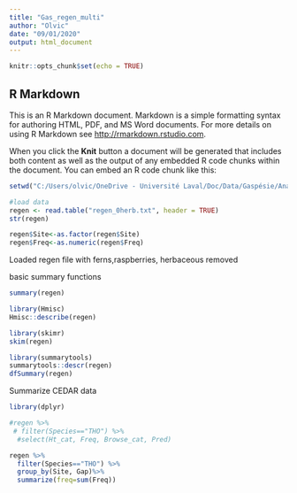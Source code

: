 ```yaml
---
title: "Gas_regen_multi"
author: "Olvic"
date: "09/01/2020"
output: html_document
---
```


```r
knitr::opts_chunk$set(echo = TRUE)
```

## R Markdown 

This is an R Markdown document. Markdown is a simple formatting syntax for authoring HTML, PDF, and MS Word documents. For more details on using R Markdown see <http://rmarkdown.rstudio.com>.

When you click the **Knit** button a document will be generated that includes both content as well as the output of any embedded R code chunks within the document. You can embed an R code chunk like this:

```r
setwd("C:/Users/olvic/OneDrive - Université Laval/Doc/Data/Gaspésie/Analyses/Data")

#load data
regen <- read.table("regen_0herb.txt", header = TRUE)
str(regen)

regen$Site<-as.factor(regen$Site)
regen$Freq<-as.numeric(regen$Freq)
```
Loaded regen file with ferns,raspberries, herbaceous removed


basic summary functions
```r
summary(regen)

library(Hmisc)
Hmisc::describe(regen)

library(skimr)
skim(regen)

library(summarytools)
summarytools::descr(regen)
dfSummary(regen)
```


Summarize CEDAR data
```r
library(dplyr)

#regen %>%
 # filter(Species=="THO") %>%
  #select(Ht_cat, Freq, Browse_cat, Pred)

regen %>%
  filter(Species=="THO") %>%
  group_by(Site, Gap)%>%
  summarize(freq=sum(Freq))
            

```

